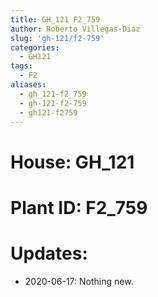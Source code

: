 ```yaml
---
title: GH_121 F2_759
author: Roberto Villegas-Diaz
slug: 'gh-121/f2-759'
categories:
  - GH121
tags:
  - F2
aliases:
  - gh_121-f2_759
  - gh-121-f2-759
  - gh121-f2759
---
```


# **House**: GH_121
# **Plant ID**: F2_759
# **Updates**: 
 - 2020-06-17: Nothing new.
